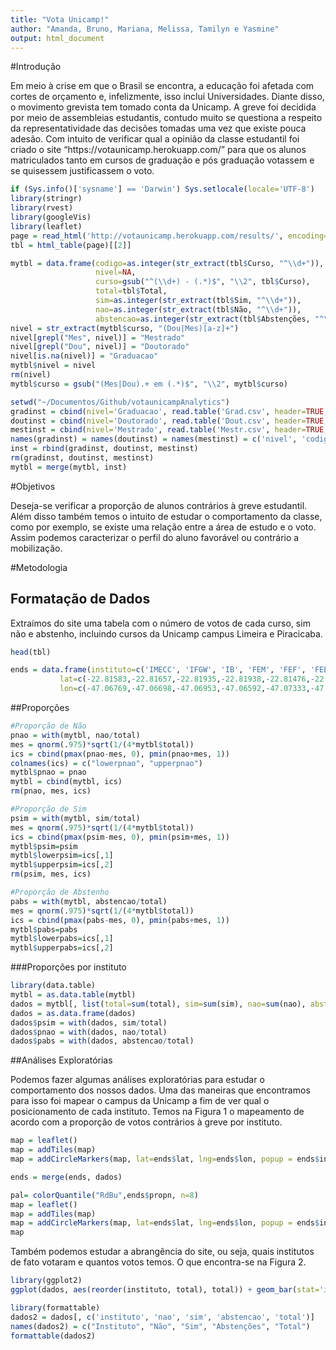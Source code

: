 ```yaml
---
title: "Vota Unicamp!"
author: "Amanda, Bruno, Mariana, Melissa, Tamilyn e Yasmine"
output: html_document
---
```


#Introdução

  Em meio à crise em que o Brasil se encontra, a educação foi afetada com cortes de orçamento e, infelizmente, isso inclui Universidades. Diante disso, o movimento grevista tem tomado conta da Unicamp. A greve foi decidida por meio de assembleias estudantis, contudo muito se questiona a respeito da representatividade das decisões tomadas uma vez que existe pouca adesão. Com intuito de verificar qual a opinião da classe estudantil foi criado o site “https://votaunicamp.herokuapp.com/” para que os alunos matriculados tanto em cursos de graduação e pós graduação votassem e se quisessem justificassem o voto.

```r
if (Sys.info()['sysname'] == 'Darwin') Sys.setlocale(locale='UTF-8')
library(stringr)
library(rvest)
library(googleVis)
library(leaflet)
page = read_html('http://votaunicamp.herokuapp.com/results/', encoding='UTF-8')
tbl = html_table(page)[[2]]
```

```r
mytbl = data.frame(codigo=as.integer(str_extract(tbl$Curso, "^\\d+")),
                   nivel=NA,
                   curso=gsub("^(\\d+) - (.*)$", "\\2", tbl$Curso),
                   total=tbl$Total,
                   sim=as.integer(str_extract(tbl$Sim, "^\\d+")),
                   nao=as.integer(str_extract(tbl$Não, "^\\d+")),
                   abstencao=as.integer(str_extract(tbl$Abstenções, "^\\d+")))
nivel = str_extract(mytbl$curso, "(Dou|Mes)[a-z]+")
nivel[grepl("Mes", nivel)] = "Mestrado"
nivel[grepl("Dou", nivel)] = "Doutorado"
nivel[is.na(nivel)] = "Graduacao"
mytbl$nivel = nivel
rm(nivel)
mytbl$curso = gsub("(Mes|Dou).+ em (.*)$", "\\2", mytbl$curso)
```

```r
setwd("~/Documentos/Github/votaunicampAnalytics")
gradinst = cbind(nivel='Graduacao', read.table('Grad.csv', header=TRUE, sep=','))
doutinst = cbind(nivel='Doutorado', read.table('Dout.csv', header=TRUE, sep=','))
mestinst = cbind(nivel='Mestrado', read.table('Mestr.csv', header=TRUE, sep=','))
names(gradinst) = names(doutinst) = names(mestinst) = c('nivel', 'codigo', 'instituto', 'area')
inst = rbind(gradinst, doutinst, mestinst)
rm(gradinst, doutinst, mestinst)
mytbl = merge(mytbl, inst)
```

#Objetivos

Deseja-se verificar a proporção de alunos contrários à greve estudantil. Além disso também temos o intuito de estudar o comportamento da classe, como por exemplo, se existe uma relação entre a área de estudo e o voto. Assim podemos caracterizar o perfil do aluno favorável ou contrário a mobilização.

#Metodologia

## Formatação de Dados

Extraímos do site uma tabela com o número de votos de cada curso, sim não e abstenho, incluindo cursos da Unicamp campus Limeira e Piracicaba.

```r
head(tbl)
```


```r
ends = data.frame(instituto=c('IMECC', 'IFGW', 'IB', 'FEM', 'FEF', 'FEEC', 'FEC', 'FEA', 'FCM', 'IFCH','IEL', 'IA', 'IC', 'IE', 'IG', 'IQ', 'FE', 'FEAGRI', 'FEQ', 'PROFIS', 'FCF'),
           lat=c(-22.81583,-22.81657,-22.81935,-22.81938,-22.81476,-22.82132,-22.81596,-22.82063,-22.83063,-22.81546, -22.81537, -22.81531, -22.81488, -22.81480, -22.81328, -22.81889, -22.81658, -22.81927, -22.81989, -22.81749, -22.81770),
           lon=c(-47.06769,-47.06698,-47.06953,-47.06592,-47.07333,-47.06587,-47.06383,-47.06746,-47.06199,-47.06838,-47.06909, -47.07009, -47.06484, -47.06590, -47.06871, -47.06779, -47.06566, -47.06042,-47.06511, -47.06847, -47.07084 )) 
```



##Proporções

```r
#Proporção de Não
pnao = with(mytbl, nao/total)
mes = qnorm(.975)*sqrt(1/(4*mytbl$total))
ics = cbind(pmax(pnao-mes, 0), pmin(pnao+mes, 1))
colnames(ics) = c("lowerpnao", "upperpnao")
mytbl$pnao = pnao
mytbl = cbind(mytbl, ics)
rm(pnao, mes, ics)
```


```r
#Proporção de Sim
psim = with(mytbl, sim/total)
mes = qnorm(.975)*sqrt(1/(4*mytbl$total))
ics = cbind(pmax(psim-mes, 0), pmin(psim+mes, 1))
mytbl$psim=psim
mytbl$lowerpsim=ics[,1]
mytbl$upperpsim=ics[,2]
rm(psim, mes, ics)
```


```r
#Proporção de Abstenho
pabs = with(mytbl, abstencao/total)
mes = qnorm(.975)*sqrt(1/(4*mytbl$total))
ics = cbind(pmax(pabs-mes, 0), pmin(pabs+mes, 1))
mytbl$pabs=pabs
mytbl$lowerpabs=ics[,1]
mytbl$upperpabs=ics[,2]
```

###Proporções por instituto

```r
library(data.table)
mytbl = as.data.table(mytbl)
dados = mytbl[, list(total=sum(total), sim=sum(sim), nao=sum(nao), abstencao=sum(abstencao)), by=instituto]
dados = as.data.frame(dados)
dados$psim = with(dados, sim/total)
dados$pnao = with(dados, nao/total)
dados$pabs = with(dados, abstencao/total)
```

##Análises Exploratórias

Podemos fazer algumas análises exploratórias para estudar o comportamento dos nossos dados. Uma das maneiras que encontramos para isso foi mapear o campus da Unicamp a fim de ver qual o posicionamento de cada instituto. Temos na Figura 1
o mapeamento de acordo com a proporção de votos contrários à greve por instituto.

```r
map = leaflet()
map = addTiles(map)
map = addCircleMarkers(map, lat=ends$lat, lng=ends$lon, popup = ends$instituto)

ends = merge(ends, dados)

pal= colorQuantile("RdBu",ends$propn, n=8)
map = leaflet()
map = addTiles(map)
map = addCircleMarkers(map, lat=ends$lat, lng=ends$lon, popup = ends$instituto, color = pal(ends$pnao))
map
```

Também podemos estudar a abrangência do site, ou seja, quais institutos de fato votaram e quantos votos temos. O que encontra-se na Figura 2.

```r
library(ggplot2)
ggplot(dados, aes(reorder(instituto, total), total)) + geom_bar(stat='identity') + coord_flip() + theme_bw()
```



```r
library(formattable)
dados2 = dados[, c('instituto', 'nao', 'sim', 'abstencao', 'total')]
names(dados2) = c("Instituto", "Não", "Sim", "Abstenções", "Total")
formattable(dados2)
```

